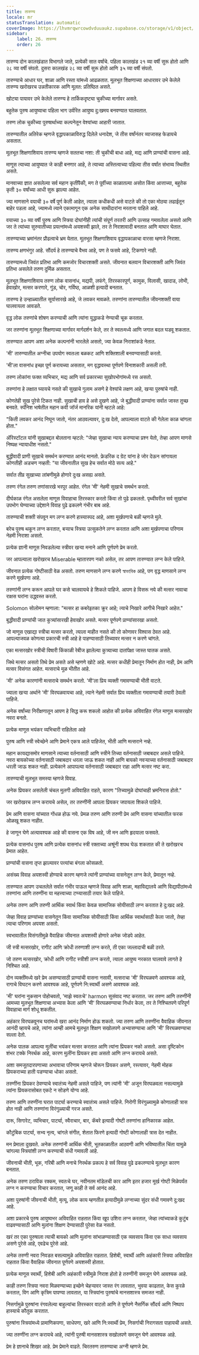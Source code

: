 ```yaml
---
title: तारुण्य
locale: mr
statusTranslation: automatic
coverImage: https://lhvmrqwrcowdvduuaukz.supabase.co/storage/v1/object/public/strapi-uploads/small_cover-educacion-fundamental.webp-2d51a7828a2b1309555be27f7e2a61a0.webp
sidebar:
    label: 26. तारुण्य
    order: 26
---
```

तारुण्य दोन कालखंडात विभागले जाते, प्रत्येकी सात वर्षांचे. पहिला कालखंड २१ व्या वर्षी सुरू होतो आणि २८ व्या वर्षी संपतो. दुसरा कालखंड २८ व्या वर्षी सुरू होतो आणि ३५ व्या वर्षी संपतो.

तारुण्याचे आधार घर, शाळा आणि रस्ता यांमध्ये आढळतात. मूलभूत शिक्षणाच्या आधारावर उभे केलेले तारुण्य खरोखरच उन्नतीकारक आणि मूलत: प्रतिष्ठित असते.

खोट्या पायावर उभे केलेले तारुण्य हे तार्किकदृष्ट्या चुकीच्या मार्गावर असते.

बहुतेक पुरुष आयुष्याचा पहिला भाग उर्वरित आयुष्य दु:खमय बनवण्यात घालवतात.

तरुण लोक चुकीच्या पुरुषार्थाच्या कल्पनेतून वेश्यांच्या आहारी जातात.

तारुण्यातील अतिरेक म्हणजे वृद्धापकाळाविरुद्ध दिलेले धनादेश, जे तीस वर्षांनंतर व्याजासह फेडायचे असतात.

मूलभूत शिक्षणाशिवाय तारुण्य म्हणजे सततचा नशा: ती चुकीची बाधा आहे, मद्य आणि प्राण्यांची वासना आहे.

माणूस त्याच्या आयुष्यात जे काही बनणार आहे, ते त्याच्या अस्तित्वाच्या पहिल्या तीस वर्षांत संभाव्य स्थितीत असते.

मानवाच्या ज्ञात असलेल्या सर्व महान कृतींपैकी, मग ते पूर्वीच्या काळातल्या असोत किंवा आत्ताच्या, बहुतेक कृती ३० वर्षांच्या आधी सुरू झाल्या आहेत.

ज्या माणसाने वयाची ३० वर्षे पूर्ण केली आहेत, त्याला कधीकधी असे वाटते की तो एका मोठ्या लढाईतून बाहेर पडला आहे, ज्यामध्ये त्याने एकामागून एक अनेक साथीदारांना मरताना पाहिले आहे.

वयाच्या ३० व्या वर्षी पुरुष आणि स्त्रिया दोघांनीही त्यांची संपूर्ण तरतरी आणि उत्साह गमावलेला असतो आणि जर ते त्यांच्या सुरुवातीच्या प्रयत्नांमध्ये अयशस्वी झाले, तर ते निराशावादी बनतात आणि माघार घेतात.

तारुण्याच्या भ्रमांनंतर प्रौढत्वाचे भ्रम येतात. मूलभूत शिक्षणाशिवाय वृद्धापकाळाचा वारसा म्हणजे निराशा.

तारुण्य क्षणभंगुर आहे. सौंदर्य हे तारुण्याचे वैभव आहे, पण ते फसवे आहे, टिकणारे नाही.

तारुण्यामध्ये जिवंत प्रतिभा आणि कमजोर विचारशक्ती असते. जीवनात बलवान विचारशक्ती आणि जिवंत प्रतिभा असलेले तरुण दुर्मिळ असतात.

मूलभूत शिक्षणाशिवाय तरुण लोक वासनांध, मद्यपी, लफंगे, तिरस्कारपूर्ण, कामुक, विलासी, खादाड, लोभी, हेवाखोर, मत्सर करणारे, गुंड, चोर, गर्विष्ठ, आळशी इत्यादी बनतात.

तारुण्य हे उन्हाळ्यातील सूर्यासारखे आहे, जे लवकर मावळते. तरुणांना तारुण्यातील जीवनशक्ती वाया घालवायला आवडते.

वृद्ध लोक तरुणांचे शोषण करण्याची आणि त्यांना युद्धाकडे नेण्याची चूक करतात.

जर तरुणांना मूलभूत शिक्षणाच्या मार्गावर मार्गदर्शन केले, तर ते स्वतःमध्ये आणि जगात बदल घडवू शकतात.

तारुण्यात आपण अशा अनेक कल्पनांनी भारलेले असतो, ज्या केवळ निराशांकडे नेतात.

'मी' तारुण्यातील अग्नीचा उपयोग स्वतःला बळकट आणि शक्तिशाली बनवण्यासाठी करतो.

'मी'ला वासनांध इच्छा पूर्ण करायच्या असतात, मग वृद्धावस्था पूर्णपणे विनाशकारी असली तरी.

तरुण लोकांना फक्त व्यभिचार, मद्य आणि सर्व प्रकारच्या सुखोपभोगांमध्ये रस असतो.

तरुणांना हे लक्षात घ्यायचे नसते की सुखाचे गुलाम असणे हे वेश्यांचे लक्षण आहे, खऱ्या पुरुषांचे नाही.

कोणतेही सुख पुरेसे टिकत नाही. सुखाची हाव हे असे दुखणे आहे, जे बुद्धीवादी प्राण्यांना सर्वात जास्त तुच्छ बनवते. स्पॅनिश भाषेतील महान कवी जॉर्ज मानरिक यांनी म्हटले आहे:

"किती लवकर आनंद निघून जातो,
नंतर आठवल्यावर,
दु:ख देतो,
आपल्याला वाटते की
गेलेला काळ चांगला होता."

ॲरिस्टॉटल यांनी सुखाबद्दल बोलताना म्हटले: "जेव्हा सुखाचा न्याय करण्याचा प्रश्न येतो, तेव्हा आपण माणसे निष्पक्ष न्यायाधीश नसतो."

बुद्धीवादी प्राणी सुखाचे समर्थन करण्यात आनंद मानतो. फ्रेडरिक द ग्रेट यांना हे जोर देऊन सांगायला कोणतीही अडचण नव्हती: "या जीवनातील सुख हेच सर्वात मोठे सत्य आहे."

सर्वात तीव्र सुखाच्या लांबणीमुळे होणारे दुःख असह्य असते.

तरुण रंगेल तरुण तणांसारखे भरपूर आहेत. रंगेल 'मी' नेहमी सुखाचे समर्थन करतो.

दीर्घकाळ रंगेल असलेला माणूस विवाहाचा तिरस्कार करतो किंवा तो पुढे ढकलतो. पृथ्वीवरील सर्व सुखांचा उपभोग घेण्याच्या उद्देशाने विवाह पुढे ढकलणे गंभीर बाब आहे.

तारुण्याची शक्ती संपवून मग लग्न करणे हास्यास्पद आहे, अशा मूर्खपणाचे बळी म्हणजे मुले.

बरेच पुरुष थकून लग्न करतात, बऱ्याच स्त्रिया उत्सुकतेने लग्न करतात आणि अशा मूर्खपणाचा परिणाम नेहमी निराशा असतो.

प्रत्येक ज्ञानी माणूस निवडलेल्या स्त्रीवर खऱ्या मनाने आणि पूर्णपणे प्रेम करतो.

जर आपल्याला खरोखरच Miserable म्हातारपण नको असेल, तर आपण तारुण्यात लग्न केले पाहिजे.

जीवनात प्रत्येक गोष्टीसाठी वेळ असतो. तरुण माणसाने लग्न करणे স্বাভাবিক आहे, पण वृद्ध माणसाने लग्न करणे मूर्खपणा आहे.

तरुणांनी लग्न करून आपले घर कसे चालवायचे हे शिकले पाहिजे. आपण हे विसरू नये की मत्सर नावाचा राक्षस घरांना उद्ध्वस्त करतो.

Solomon सोलोमन म्हणाला: "मत्सर हा कबरेइतका क्रूर आहे; त्याचे निखारे आगीचे निखारे आहेत."

बुद्धीवादी प्राण्यांची जात कुत्र्यांसारखी हेवाखोर असते. मत्सर पूर्णपणे प्राण्यांसारखा असतो.

जो माणूस एखाद्या स्त्रीचा मत्सर करतो, त्याला माहीत नसते की तो कोणावर विश्वास ठेवत आहे. आपल्याजवळ कोणत्या प्रकारची स्त्री आहे हे पाहण्यासाठी तिच्यावर मत्सर न करणे चांगले.

एका मत्सरखोर स्त्रीची विषारी किंकाळी रेबीज झालेल्या कुत्र्याच्या दातांपेक्षा जास्त घातक असते.

जिथे मत्सर असतो तिथे प्रेम असते असे म्हणणे खोटे आहे. मत्सर कधीही प्रेमातून निर्माण होत नाही, प्रेम आणि मत्सर विसंगत आहेत. मत्सराचे मूळ भीतीत आहे.

'मी' अनेक कारणांनी मत्सराचे समर्थन करतो. 'मी'ला प्रिय व्यक्ती गमावण्याची भीती वाटते.

ज्याला खऱ्या अर्थाने 'मी' विरघळवायचा आहे, त्याने नेहमी सर्वात प्रिय व्यक्तीला गमावण्याची तयारी ठेवली पाहिजे.

अनेक वर्षांच्या निरीक्षणातून आपण हे सिद्ध करू शकलो आहोत की प्रत्येक अविवाहित रंगेल माणूस मत्सरखोर नवरा बनतो.

प्रत्येक माणूस भयंकर व्यभिचारी राहिलेला आहे

पुरुष आणि स्त्री स्वेच्छेने आणि प्रेमाने एकत्र आले पाहिजेत, भीती आणि मत्सराने नव्हे.

महान कायद्यासमोर माणसाने त्याच्या वर्तनासाठी आणि स्त्रीने तिच्या वर्तनासाठी जबाबदार असले पाहिजे. नवरा बायकोच्या वर्तनासाठी जबाबदार धरला जाऊ शकत नाही आणि बायको नवऱ्याच्या वर्तनासाठी जबाबदार धरली जाऊ शकत नाही. प्रत्येकाने आपापल्या वर्तनासाठी जबाबदार राहा आणि मत्सर नष्ट करा.

तारुण्याची मूलभूत समस्या म्हणजे विवाह.

अनेक प्रियकर असलेली चंचल मुलगी अविवाहित राहते, कारण "तिच्यामुळे दोघांचाही भ्रमनिरास होतो."

जर खरोखरच लग्न करायचे असेल, तर तरुणींनी आपला प्रियकर जपायला शिकले पाहिजे.

प्रेम आणि वासना यांच्यात गोंधळ होऊ नये. प्रेमळ तरुण आणि तरुणी प्रेम आणि वासना यांच्यातील फरक ओळखू शकत नाहीत.

हे जाणून घेणे अत्यावश्यक आहे की वासना एक विष आहे, जी मन आणि हृदयाला फसवते.

प्रत्येक वासनांध पुरुष आणि प्रत्येक वासनांध स्त्री रक्ताच्या अश्रूंनी शपथ घेऊ शकतात की ते खरोखरच प्रेमात आहेत.

प्राण्यांची वासना तृप्त झाल्यावर पत्त्यांचा बंगला कोसळतो.

असंख्य विवाह अयशस्वी होण्याचे कारण म्हणजे त्यांनी प्राण्यांच्या वासनेतून लग्न केले, प्रेमातून नव्हे.

तारुण्यात आपण उचललेले सर्वात गंभीर पाऊल म्हणजे विवाह आणि शाळा, महाविद्यालये आणि विद्यापीठांमध्ये तरुणांना आणि तरुणींना या महत्त्वाच्या टप्प्यासाठी तयार केले पाहिजे.

अनेक तरुण आणि तरुणी आर्थिक स्वार्थ किंवा केवळ सामाजिक सोयीसाठी लग्न करतात हे दु:खद आहे.

जेव्हा विवाह प्राण्यांच्या वासनेतून किंवा सामाजिक सोयीसाठी किंवा आर्थिक स्वार्थासाठी केला जातो, तेव्हा त्याचा परिणाम अपयश असतो.

स्वभावातील विसंगतीमुळे वैवाहिक जीवनात अयशस्वी होणारे अनेक जोडपे आहेत.

जी स्त्री मत्सरखोर, रागीट आणि क्रोधी तरुणाशी लग्न करते, ती एका जल्लादाची बळी ठरते.

जो तरुण मत्सरखोर, क्रोधी आणि रागीट स्त्रीशी लग्न करतो, त्याला आयुष्य नरकात घालवावे लागते हे निश्चित आहे.

दोन व्यक्तींमध्ये खरे प्रेम असण्यासाठी प्राण्यांची वासना नसावी, मत्सराचा 'मी' विरघळवणे आवश्यक आहे, रागाचे विघटन करणे आवश्यक आहे, पूर्णपणे नि:स्वार्थी असणे आवश्यक आहे.

'मी' घरांना नुकसान पोहोचवतो, 'माझे स्वतःचे' harmon सुसंवाद नष्ट करतात. जर तरुण आणि तरुणींनी आमच्या मूलभूत शिक्षणाचा अभ्यास केला आणि 'मी' विरघळवण्याचा निर्धार केला, तर ते निश्चितपणे परिपूर्ण विवाहाचा मार्ग शोधू शकतील.

अहंकार विरघळवूनच घरांमध्ये खरा आनंद निर्माण होऊ शकतो. ज्या तरुण आणि तरुणींना वैवाहिक जीवनात आनंदी व्हायचे आहे, त्यांना आम्ही आमचे मूलभूत शिक्षण सखोलपणे अभ्यासण्याचा आणि 'मी' विरघळवण्याचा सल्ला देतो.

अनेक पालक आपल्या मुलींचा भयंकर मत्सर करतात आणि त्यांना प्रियकर नको असतो. असा दृष्टिकोन शंभर टक्के निरर्थक आहे, कारण मुलींना प्रियकर हवा असतो आणि लग्न करायचे असते.

अशा समजूतदारपणाच्या अभावाचा परिणाम म्हणजे चोरून प्रियकर असणे, रस्त्यावर, नेहमी मोहक प्रियकराच्या हाती पडण्याचा धोका असतो.

तरुणींना प्रियकर ठेवण्याचे स्वातंत्र्य नेहमी असले पाहिजे, पण त्यांनी 'मी' अजून विरघळवला नसल्यामुळे त्यांना प्रियकरासोबत एकटे न सोडणे योग्य आहे.

तरुण आणि तरुणींना घरात पार्ट्या करण्याचे स्वातंत्र्य असले पाहिजे. निरोगी विरंगुळ्यामुळे कोणालाही त्रास होत नाही आणि तरुणांना विरंगुळ्याची गरज असते.

दारू, सिगारेट, व्यभिचार, पार्ट्या, स्वैराचार, बार, कॅबरे इत्यादी गोष्टी तरुणांना हानिकारक आहेत.

कौटुंबिक पार्ट्या, सभ्य नृत्य, चांगले संगीत, शेतात फिरणे इत्यादी गोष्टी कोणालाही त्रास देत नाहीत.

मन प्रेमाला दुखवते. अनेक तरुणांनी आर्थिक भीती, भूतकाळातील आठवणी आणि भविष्यातील चिंता यामुळे चांगल्या स्त्रियांशी लग्न करण्याची संधी गमावली आहे.

जीवनाची भीती, भूक, गरिबी आणि मनाचे निरर्थक प्रकल्प हे सर्व विवाह पुढे ढकलण्याचे मूलभूत कारण बनतात.

अनेक तरुण ठराविक रक्कम, स्वतःचे घर, नवीनतम मॉडेलची कार आणि इतर हजार मूर्ख गोष्टी मिळेपर्यंत लग्न न करण्याचा विचार करतात, जणू काही ते सर्व आनंद आहे.

अशा पुरुषांनी जीवनाची भीती, मृत्यू, लोक काय म्हणतील इत्यादीमुळे लग्नाच्या सुंदर संधी गमावणे दु:खद आहे.

अशा प्रकारचे पुरुष आयुष्यभर अविवाहित राहतात किंवा खूप उशिरा लग्न करतात, जेव्हा त्यांच्याकडे कुटुंब वाढवण्यासाठी आणि मुलांना शिक्षण देण्यासाठी पुरेसा वेळ नसतो.

खरं तर एका पुरुषाला त्याची बायको आणि मुलांना सांभाळण्यासाठी एक व्यवसाय किंवा एक साधा व्यवसाय असणे पुरेसे आहे, एवढेच पुरेसे आहे.

अनेक तरुणी नवरा निवडत बसल्यामुळे अविवाहित राहतात. हिशेबी, स्वार्थी आणि अहंकारी स्त्रिया अविवाहित राहतात किंवा वैवाहिक जीवनात पूर्णपणे अयशस्वी होतात.

प्रत्येक माणूस स्वार्थी, हिशेबी आणि अहंकारी स्त्रीमुळे निराश होतो हे तरुणींनी समजून घेणे आवश्यक आहे.

काही तरुण स्त्रिया नवरा मिळवण्याच्या इच्छेने चेहऱ्यावर जास्त रंग लावतात, भुवया काढतात, केस कुरळे करतात, विग आणि कृत्रिम पापण्या लावतात, या स्त्रियांना पुरुषांचे मानसशास्त्र समजत नाही.

निसर्गामुळे पुरुषांना रंगवलेल्या बाहुल्यांचा तिरस्कार वाटतो आणि ते पूर्णपणे नैसर्गिक सौंदर्य आणि निष्पाप हास्याचे कौतुक करतात.

पुरुषांना स्त्रियांमध्ये प्रामाणिकपणा, साधेपणा, खरे आणि नि:स्वार्थी प्रेम, निसर्गाची निरागसता पाहायची असते.

ज्या तरुणींना लग्न करायचे आहे, त्यांनी पुरुषी मानसशास्त्र सखोलपणे समजून घेणे आवश्यक आहे.

प्रेम हे ज्ञानाचे शिखर आहे. प्रेम प्रेमाने वाढते. चिरतरुण तारुण्याचा अग्नी म्हणजे प्रेम.
